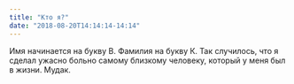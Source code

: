 ```yaml
---
title: "Кто я?"
date: "2018-08-20T14:14:14-14:14"
---
```


Имя начинается на букву В. Фамилия на букву К. Так случилось, что я сделал ужасно больно самому близкому человеку, который у меня был в жизни. Мудак. 
